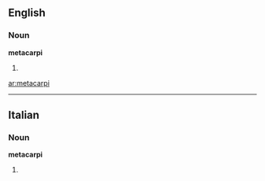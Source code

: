 ==English==
===Noun===
'''metacarpi'''

#{{plural of|[[metacarpus]]}}

[[ar:metacarpi]]

----
==Italian==

===Noun===
'''metacarpi''' {{m}}

# {{plural of|[[metacarpo]]|lang=Italian}}
{{rfc-auto}}